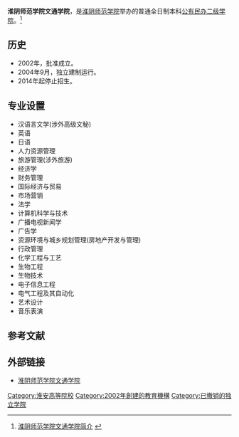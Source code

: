 {{高校
| name = 淮阴师范学院文通学院
| image =
| logo =
| motto =
| rector =周平
| type = [[公有民办二级学院|公有民办二级学院]]
| established =2002年
| location = [[中华人民共和国|中华人民共和国]][[江苏省|江苏省]][[淮安市|淮安市]]
| students = 4000余人
| staff =
| campus =
| address = 江苏省淮安市交通路71号
| telephone =0517-83517056
| area =
| sports =
| website = http://wt.hytc.edu.cn
}}
'''淮阴师范学院文通学院'''，是[[淮阴师范学院|淮阴师范学院]]举办的普通全日制本科[[公有民办二级学院|公有民办二级学院]]。<ref>[http://wt.hytc.edu.cn/NewsView-4.do 淮阴师范学院文通学院简介] {{webarchive|url=https://web.archive.org/web/20120706012128/http://wt.hytc.edu.cn/NewsView-4.do |date=2012-07-06 }}</ref>

== 历史 ==
*2002年，批准成立。
*2004年9月，独立建制运行。
*2014年起停止招生。
== 专业设置 ==
* 汉语言文学(涉外高级文秘)
* 英语
* 日语
* 人力资源管理
* 旅游管理(涉外旅游)
* 经济学
* 财务管理
* 国际经济与贸易
* 市场营销
* 法学
* 计算机科学与技术
* 广播电视新闻学
* 广告学
* 资源环境与城乡规划管理(房地产开发与管理)
* 行政管理
* 化学工程与工艺
* 生物工程
* 生物技术
* 电子信息工程
* 电气工程及其自动化
* 艺术设计
* 音乐表演
== 参考文献 ==
{{reflist}}
== 外部链接 ==
* [https://web.archive.org/web/20100614094934/http://wt.hytc.edu.cn/ 淮阴师范学院文通学院]

{{Univ-stub}}

{{江苏高等院校}}
[[Category:淮安高等院校|Category:淮安高等院校]]
[[Category:2002年創建的教育機構|Category:2002年創建的教育機構]]
[[Category:已撤销的独立学院|Category:已撤销的独立学院]]